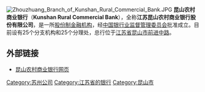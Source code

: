 [[File:Zhouzhuang_Branch_of_Kunshan_Rural_Commercial_Bank.JPG|thumb]]
'''昆山农村商业银行'''（'''Kunshan Rural Commercial Bank'''），全称'''江苏昆山农村商业银行股份有限公司'''，是一所[[股份制|股份制]][[金融机构|金融机构]]，经[[中国银行业监督管理委员会|中国银行业监督管理委员会]]批准成立。目前设有25个分支机构和25个分理处，总行位于[[江苏省|江苏省]][[昆山市|昆山市]][[前进中路|前进中路]]。
==外部链接==
*[https://web.archive.org/web/20100328014631/http://www.ksrcb.cn/S101_21/index.htm 昆山农村商业银行网页]

{{银行小作品}}
{{中华人民共和国农村商业银行}}

[[Category:苏州公司|Category:苏州公司]]
[[Category:江苏省的银行|Category:江苏省的银行]]
[[Category:昆山市|Category:昆山市]]